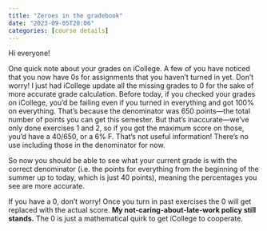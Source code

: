 ```yaml
---
title: "Zeroes in the gradebook"
date: "2023-09-05T20:06"
categories: [course details]
---
```


Hi everyone!

One quick note about your grades on iCollege. A few of you have noticed that you now have 0s for assignments that you haven’t turned in yet. Don’t worry! I just had iCollege update all the missing grades to 0 for the sake of more accurate grade calculation. Before today, if you checked your grades on iCollege, you’d be failing even if you turned in everything and got 100% on everything. That’s because the denominator was 650 points—the total number of points you can get this semester. But that’s inaccurate—we've only done exercises 1 and 2, so if you got the maximum score on those, you'd have a 40/650, or a 6% F. That's not useful information! There’s no use including those in the denominator for now.

So now you should be able to see what your current grade is with the correct denominator (i.e. the points for everything from the beginning of the summer up to today, which is just 40 points), meaning the percentages you see are more accurate.

If you have a 0, don’t worry! Once you turn in past exercises the 0 will get replaced with the actual score. **My not-caring-about-late-work policy still stands.** The 0 is just a mathematical quirk to get iCollege to cooperate.
